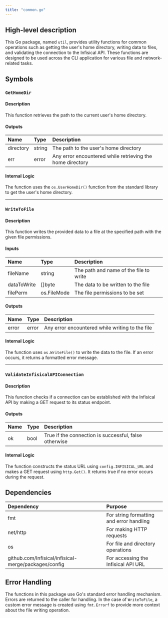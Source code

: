 ```yaml
---
title: "common.go"
---
```


## High-level description
This Go package, named `util`, provides utility functions for common operations such as getting the user's home directory, writing data to files, and validating the connection to the Infisical API. These functions are designed to be used across the CLI application for various file and network-related tasks.

## Symbols

### `GetHomeDir`
#### Description
This function retrieves the path to the current user's home directory.

#### Outputs
| Name | Type | Description |
|:-----|:-----|:------------|
| directory | string | The path to the user's home directory |
| err | error | Any error encountered while retrieving the home directory |

#### Internal Logic
The function uses the `os.UserHomeDir()` function from the standard library to get the user's home directory.

___

### `WriteToFile`
#### Description
This function writes the provided data to a file at the specified path with the given file permissions.

#### Inputs
| Name | Type | Description |
|:-----|:-----|:------------|
| fileName | string | The path and name of the file to write |
| dataToWrite | []byte | The data to be written to the file |
| filePerm | os.FileMode | The file permissions to be set |

#### Outputs
| Name | Type | Description |
|:-----|:-----|:------------|
| error | error | Any error encountered while writing to the file |

#### Internal Logic
The function uses `os.WriteFile()` to write the data to the file. If an error occurs, it returns a formatted error message.

___

### `ValidateInfisicalAPIConnection`
#### Description
This function checks if a connection can be established with the Infisical API by making a GET request to its status endpoint.

#### Outputs
| Name | Type | Description |
|:-----|:-----|:------------|
| ok | bool | True if the connection is successful, false otherwise |

#### Internal Logic
The function constructs the status URL using `config.INFISICAL_URL` and makes a GET request using `http.Get()`. It returns true if no error occurs during the request.

## Dependencies
| Dependency | Purpose |
|:-----------|:--------|
| fmt | For string formatting and error handling |
| net/http | For making HTTP requests |
| os | For file and directory operations |
| github.com/Infisical/infisical-merge/packages/config | For accessing the Infisical API URL |

## Error Handling
The functions in this package use Go's standard error handling mechanism. Errors are returned to the caller for handling. In the case of `WriteToFile`, a custom error message is created using `fmt.Errorf` to provide more context about the file writing operation.